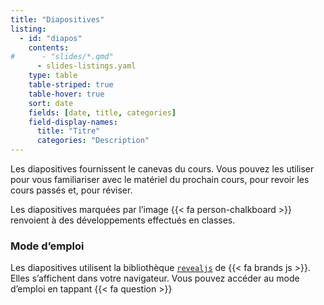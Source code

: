 ```yaml
---
title: "Diapositives"
listing:
  - id: "diapos"
    contents: 
#      - "slides/*.qmd"
      - slides-listings.yaml
    type: table  
    table-striped: true
    table-hover: true
    sort: date
    fields: [date, title, categories] 
    field-display-names: 
      title: "Titre"
      categories: "Description"
---
```


Les diapositives fournissent le canevas du cours. Vous pouvez les utiliser pour vous familiariser avec le matériel du prochain cours, pour revoir les cours passés et, pour réviser.

Les diapositives marquées par l'image {{< fa person-chalkboard >}} renvoient à des développements effectués en classes.




::: {#diapos}
:::


::: {.callout-note}
### Mode d'emploi

Les diapositives utilisent la bibliothèque [`revealjs`](https://revealjs.com){target="_blank"} de {{< fa brands js >}}. Elles s'affichent dans votre navigateur. 
Vous pouvez accéder au mode d'emploi en tappant {{< fa question >}}

:::
